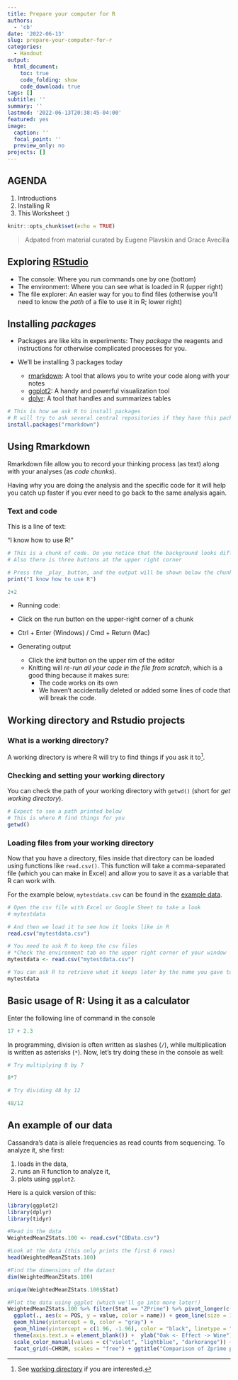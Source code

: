 ```yaml
---
title: Prepare your computer for R
authors: 
  - 'cb'
date: '2022-06-13'
slug: prepare-your-computer-for-r
categories:
  - Handout
output: 
  html_document: 
    toc: true
    code_folding: show
    code_download: true
tags: []
subtitle: ''
summary: ''
lastmod: '2022-06-13T20:38:45-04:00'
featured: yes
image:
  caption: ''
  focal_point: ''
  preview_only: no
projects: []
---
```


## AGENDA

1. Introductions
2. Installing R
3. This Worksheet :)

```r
knitr::opts_chunk$set(echo = TRUE)
```

> Adpated from material curated by Eugene Plavskin and Grace Avecilla

## Exploring [RStudio](https://www.rstudio.com/products/rstudio/download/)

- The console: Where you run commands one by one (bottom)
- The environment: Where you can see what is loaded in R (upper right)
- The file explorer: An easier way for you to find files (otherwise you'll need to know the _path_ of a file to use it in R; lower right)

## Installing _packages_

- Packages are like kits in experiments: They _package_ the reagents and instructions for otherwise complicated processes for you.

- We'll be installing 3 packages today
  - [rmarkdown](https://rmarkdown.rstudio.com): A tool that allows you to write your code along with your notes
  - [ggplot2](https://ggplot2.tidyverse.org): A handy and powerful visualization tool
  - [dplyr](https://dplyr.tidyverse.org): A tool that handles and summarizes tables
  
```r
# This is how we ask R to install packages
# R will try to ask several central repositories if they have this package
install.packages("rmarkdown")
```


## Using Rmarkdown

Rmarkdown file allow you to record your thinking process (as text) along with 
your analyses (as _code chunks_).

Having why you are doing the analysis and the specific code for it will help 
you catch up faster if you ever need to go back to the same analysis again.

### Text and code

This is a line of text:

"I know how to use R!"

```r
# This is a chunk of code. Do you notice that the background looks different?
# Also there is three buttons at the upper right corner

# Press the _play_ button, and the output will be shown below the chunk
print("I know how to use R")

2+2
```


- Running code:
 - Click on the run button on the upper-right corner of a chunk
 - Ctrl + Enter (Windows) / Cmd + Return (Mac)
 
- Generating output
  - Click the *knit* button on the upper rim of the editor
  - Knitting will _re-run all your code in the file from scratch_, which is a 
  good thing because it makes sure:
    - The code works on its own
    - We haven't accidentally deleted or added some lines of code that will 
    break the code.

## Working directory and Rstudio projects

### What is a working directory?

A working directory is where R will try to find things if you ask it to[^1].

### Checking and setting your working directory

You can check the path of your working directory with `getwd()` 
(short for _get working directory_).

```r
# Expect to see a path printed below
# This is where R find things for you
getwd()
```
  
### Loading files from your working directory

Now that you have a directory, files inside that directory can be loaded using 
functions like `read.csv()`. This function will take a comma-separated file 
(which you can make in Excel) and allow you to save it as a variable that R can 
work with.

For the example below, `mytestdata.csv` can be found in the [example data](assets/session1.zip).

```r
# Open the csv file with Excel or Google Sheet to take a look
# mytestdata

# And then we load it to see how it looks like in R
read.csv("mytestdata.csv")

# You need to ask R to keep the csv files
# *Check the environment tab on the upper right corner of your window
mytestdata <- read.csv("mytestdata.csv")

# You can ask R to retrieve what it keeps later by the name you gave to the data
mytestdata
```


## Basic usage of R: Using it as a calculator

Enter the following line of command in the console

```r
17 + 2.3
```

In programming, division is often written as slashes (`/`), while 
multiplication is written as asterisks (`*`). Now, let's try doing these in the 
console as well:

```r
# Try multiplying 8 by 7

8*7
```


```r
# Try dividing 48 by 12

48/12
```


## An example of our data

Cassandra's data is allele frequencies as read counts from sequencing. To 
analyze it, she first:

1. loads in the data,
2. runs an R function to analyze it,
3. plots using `ggplot2`.

Here is a quick version of this:


```r
library(ggplot2)
library(dplyr)
library(tidyr)

#Read in the data
WeightedMeanZStats.100 <- read.csv("CBData.csv")

#Look at the data (this only prints the first 6 rows)
head(WeightedMeanZStats.100)

#Find the dimensions of the datast
dim(WeightedMeanZStats.100)

unique(WeightedMeanZStats.100$Stat)

#Plot the data using ggplot (which we'll go into more later!)
WeightedMeanZStats.100 %>% filter(Stat == "ZPrime") %>% pivot_longer(c("Bulk", "Parent", "Int")) %>% 
  ggplot(., aes(x = POS, y = value, color = name)) + geom_line(size = 1) + #geom_point(alpha = 0.1) + #+ 
  geom_hline(yintercept = 0, color = "gray") +
  geom_hline(yintercept = c(1.96, -1.96), color = "black", linetype = "dashed") +
  theme(axis.text.x = element_blank()) +  ylab("Oak <- Effect -> Wine") +
  scale_color_manual(values = c("violet", "lightblue", "darkorange")) +
  facet_grid(~CHROM, scales = "free") + ggtitle("Comparison of Zprime per Factor | Weighted Means W = 100")

```

[^1]: See [working directory](/2022/06/14/working-directories) if you are interested.
